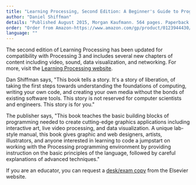 ```yaml
---
title: "Learning Processing, Second Edition: A Beginner's Guide to Programming Images, Animation, and Interaction"
author: "Daniel Shiffman"
details: "Published August 2015, Morgan Kaufmann. 564 pages. Paperback."
order: "Order from Amazon-https://www.amazon.com/gp/product/0123944430/ref=as_li_ss_tl?ref_=nav_ya_signin&linkCode=sl1&tag=processing09-20&linkId=fb0eeedd8fb1016a790e83d538a1c030"
language: ""
---
```


The second edition of Learning Processing has been updated for compatibility with Processing 3 and includes several new chapters of content including video, sound, data visualization, and networking. For more, visit the [Learning Processing website](http://www.learningprocessing.com/).

Dan Shiffman says, "This book tells a story. It's a story of liberation, of taking the first steps towards understanding the foundations of computing, writing your own code, and creating your own media without the bonds of existing software tools. This story is not reserved for computer scientists and engineers. This story is for you."

The publisher says, "This book teaches the basic building blocks of programming needed to create cutting-edge graphics applications including interactive art, live video processing, and data visualization. A unique lab-style manual, this book gives graphic and web designers, artists, illustrators, and anyone interested in learning to code a jumpstart on working with the Processing programming environment by providing instruction on the basic principles of the language, followed by careful explanations of advanced techniques."

If you are an educator, you can request a [desk/exam copy](http://textbooks.elsevier.com/) from the Elsevier website.
